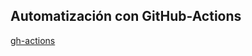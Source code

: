 

## Automatización con GitHub-Actions
[gh-actions](https://github.com/CrHacker7/Quarto-project/actions)